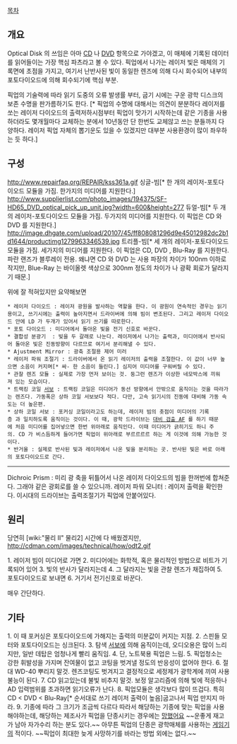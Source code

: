 [[목차]]

== 개요 ==

Optical Disk 의 쓰임은 아마 [[CD]] 나  [[DVD]] 항목으로 가야겠고, 이 매체에 기록된 데이터를 읽어들이는 가장 핵심 파츠라고 볼 수 있다. 픽업에서 나가는 레이저 빛은 매체의 기록면에 초점을 가지고, 여기서 난반사된 빛이 동일한 렌즈에 의해 다시 회수되어 내부의 포토다이오드에 의해 회수되기에 핵심 부분. 

픽업의 기술력에 따라 읽기 도중의 오류 발생률 부터, 굽기 시에는 구운 광학 디스크의 보존 수명을 판가름하기도 한다. [* 픽업의 수명에 대해서는 의견이 분분하다 레이저를 쏘는 레이저 다이오드의 출력저하시점부터 픽업이 맛가기 시작하는데 같은 기종을 사용하더라도 몇개월마다 교체하는 분에서 10년동안 단 한번도 교체않고 쓰는 분들까지 다양하다. 레이저 픽업 자체의 뽑기운도 있을 수 있겠지만 대부분 사용환경이 많이 좌우하는 듯 하다.]

== 구성 ==

http://www.repairfaq.org/REPAIR/kss361a.gif
싱글-빔[* 한 개의 레이저-포토다이오드 모듈을 가짐. 한가지의 미디어를 지원한다.]
http://www.supplierlist.com/photo_images/194375/SF-HD65_DVD_optical_pick_up_unit.jpg?width=600&height=277
듀얼-빔[* 두 개의 레이저-포토다이오드 모듈을 가짐. 두가지의 미디어를 지원한다. 이 픽업은 CD 와 DVD 를 지원한다.]
http://image.dhgate.com/upload/20107/45/ff808081296d9e45012982dc2b1d1644/productimg1279963346539.jpg
트리플-빔[* 세 개의 레이저-포토다이오드 모듈을 가짐. 세가지의 미디어를 지원한다. 이 픽업은 CD, DVD , Blu-Ray 를 지원한다. 파란 랜즈가 블루레이 전용. 왜냐면 CD 와 DVD 는 사용 파장의 차이가 100nm 이하로 작지만, Blue-Ray 는 바이올렛 색상으로 300nm 정도의 차이가 나 광확 회로가 달라지기 때문.]

위에 잘 적혀있지만 요약해보면 

 * 레이저 다이오드 : 레이저 광원을 발사하는 역할을 한다. 이 광원이 연속적인 경우는 읽기용이고, 쓰기시에는 출력이 높아지면서 드라이버에 의해 빔이 변조된다. 그리고 레이저 다이오드 안에 LD 가 두개가 있어서 읽기 쓰기를 따로한다.
 * 포토 다이오드 : 미디어에서 돌아온 빛을 전기 신호로 바꾼다.  
 * 결합성 분광기  : 빛을 두 갈래로 나눈다. 레이저에서 나가는 출력과, 미디어에서 반사되어 돌아온 빛은 진동방향이 다르므로 여기서 분리해낼 수 있다. 
 * Ajustment Mirror : 광축 조절용 제어 미러 
 * 레이저 파워 조절기 : 드라이버에서 온 읽기 레이저의 출력을 조절한다. 이 값이 너무 높으면 소음이 커지며[* 싸- 한 소음이 들린다.] 심지어 미디어를 구워버릴 수 있다. 
 * 관찰 렌즈 모듈 : 실제로 가장 먼저 보이는 것. 둥그런 렌즈가 이상한 네모박스에 끼워져 있는 모습이다. 
 * 트랙킹 코일 [[서보]] : 트랙킹 코일은 미디어가 동선 방향에서 안밖으로 움직이는 것을 따라가는 렌즈다. 가동폭은 상하 코일 서보보다 적다. 다만, 고속 읽기시의 진동에 대비해 가동 속도는 더 높은편. 
 * 상하 코일 서보 : 포커싱 코일이라고도 하는데, 레이저 빔의 촛점이 미디어의 기록층 과 일치하도록 움직이는 것이다. 이 때, 광학 드라이브는 [[대비 검출 AF]] 를 하기 때문에 처음 미디어를 집어넣으면 한번 위아래로 움직인다. 이때 미디어가 긁히기도 하니 주의. CD 가 비스듬하게 들어가면 픽업이 위아래로 부르르르르 하는 게 이것에 의해 가능한 것이다. 
 * 반거울 : 실제로 반사된 빛과 레이저에서 나온 빛을 분리하는 곳. 반사된 빛은 바로 아래의 포토다이오드로 간다.

'''{{{+2 여기서부턴 다중 빔 친구들 }}}'''
----

Dichroic Prism : 미리 광 축을 뒤틀어서 나온 레이저 다이오드의 빔을 한꺼번에 합쳐준다. 그래야 같은 광회로를 쓸 수 있으니까. 
레이저 파워 모니터 : 레이저 출력을 확인한다. 이시대의 드라이브는 출력조절기가 픽업에 안붙어있다. 


== 원리 ==
{{{#gray ~~문과생분들과 물리 Ⅱ 선택 안 하신 이과생분들께 미리 사과의 말씀 올립니다(...)~~ }}}
당연히 [wiki:"물리 Ⅱ" 물리2] 시간에 다 배웠겠지만,
http://cdman.com/images/technical/how/odt2.gif

1. 레이저 빔이 미디어로 가면 
2. 미디어에는 화학적, 혹은 물리적인 방법으로 비트가 기록되어 있어 
3. 빛의 반사가 달라지는데 
4. 그 달라지는 빛을 관찰 렌즈가 채집하여 
5. 포토다이오드로 보내면
6. 거기서 전기신호로 바꾼다. 

매우 간단하다.

== 기타 ==

1. 이 때 포커싱은 포토다이오드에 가해지는 출력의 미분값이 커지는 지점. 
2. 스핀들 모터와 포토다이오드는 싱크된다.
3. 탐색 [[서보]]에 의해 움직이는데, 오디오용은 많이 느리지만, 일반 데탑은 엄청나게 빨리 움직임.
4. 단, 노트북용 픽업은 느림.
5. 픽업청소는 강한 휘발성을 가지며 잔여물이 없고 코팅을 벗겨낼 정도의 반응성이 없어야 한다. 
6. 절대 WD-40 뿌리지 말것. 렌즈코팅도 벗겨지고 결정적으로 세정제가 광학계에 끼여 사용불능이 된다.
7. CD 읽고있는데 불빛 비추지 말것. 보정 알고리즘에 의해 빛에 적응하나 AD 입력범위를 초과하면 읽기오류가 난다.
8. 픽업모듈은 생각보다 많이 뜨겁다. 특히 CD < DVD < Blu-Ray[* 순서대로 쓰기 레이저 출력이 높음]굽고나서 픽업 만지지 마라.
9. 기종에 따라 그 크기가 조금씩 다르다 따라서 해당하는 기종에 맞는 픽업을 사용해야하는데, 해당하는 제조사가 픽업을 단종시키는 경우에는 [[망했어요]] ~~운좋게 재고가 남아 자가수리 하는 분도 있다.~~ 아무튼 픽업의 단종은 광학매체를 사용하는 [[게임기]]의 적이다. ~~픽업이 최대한 늦게 사망하기를 바라는 방법 외에는 없다.~~
